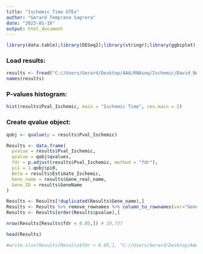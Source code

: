 ```yaml
---
title: "Ischemic Time GTEx"
author: "Gerard Temprano Sagrera"
date: "2023-01-18"
output: html_document
---
```


```r
library(data.table);library(DESeq2);library(stringr);library(ggbiplot);library(dplyr);library(knitr);library(tidyverse);library(data.table);library(edgeR);library(corrr);library(corrplot);library(qvalue);library(openxlsx)
```


### Load results:

```r
results <- fread("C://Users/Gerard/Desktop/AAA/RNAseq/Ischemic/David_New/new_GTEx_lm_DGEA_big_model_T2D_BMI_Age_ischemic_with_variance_Artery_Aorta")
names(results)
```


### P-values histogram:

```r
hist(results$Pval_Ischemic, main = "Ischemic Time", cex.main = 2)
```


### Create qvalue object:

```r
qobj <- qvalue(p = results$Pval_Ischemic)
```


```r
Results <- data.frame(
  pvalue = results$Pval_Ischemic,
  qvalue = qobj$qvalues,
  fdr = p.adjust(results$Pval_Ischemic, method = "fdr"),
  pi1 = 1-qobj$pi0,
  Beta = results$Estimate_Ischemic,
  Gene_name = results$Gene_real_name,
  Gene_ID = results$GeneName
)

Results <- Results[!duplicated(Results$Gene_name),]
Results <- Results %>% remove_rownames %>% column_to_rownames(var="Gene_name")
Results <- Results[order(Results$pvalue),]

nrow(Results[Results$fdr < 0.05,]) # 10,737

head(Results)

#write.xlsx(Results[Results$fdr < 0.05,], "C://Users/Gerard/Desktop/AAA/RNAseq/Ischemic/Ichemic_Time_Genes.xlsx", sep = "\t", rowNames = T)
```




